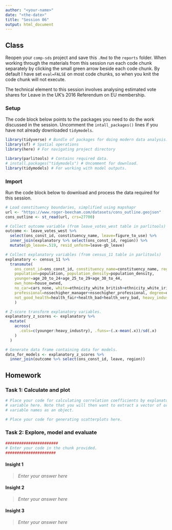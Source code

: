 ```yaml
---
author: "<your-name>"
date: "<the-date>"
title: "Session 06"
output: html_document
---
```


## Class

Reopen your `comp-sds` project and save this `.Rmd` to the `reports` folder. When working through the materials from this session run each code chunk separately by clicking the small green arrow beside each code chunk. By default I have set `eval=FALSE` on most code chunks, so when you knit the code chunk will not execute.

The technical element to this session involves analysing estimated vote shares for Leave in the UK's 2016 Referendum on EU membership.

### Setup

The code block below points to the packages you need to do the work discussed in the session. Uncomment the `intall_packages()` lines if you have not already downloaded `tidymodels`.

```r
library(tidyverse) # Bundle of packages for doing modern data analysis.
library(sf) # Spatial operations
library(here) # For navigating project directory

library(parlitools) # Contains required data.
# install.packages("tidymodels") # Uncomment for download.
library(tidymodels) # For working with model outputs.
```

### Import

Run the code block below to download and process the data required for this session.

```r
# Load constituency boundaries, simplified using mapshapr
url <- "https://www.roger-beecham.com/datasets/cons_outline.geojson"
cons_outline <- st_read(url, crs=27700)

# Collect outcome variable (from leave_votes_west table in parlitools)
outcome <- leave_votes_west %>%
  select(ons_const_id, constituency_name, leave=figure_to_use) %>%
  inner_join(explanatory %>% select(ons_const_id, region)) %>%
  mutate(gb_leave=.519, resid_unform=leave-gb_leave)

# Collect explanatory variables (from census_11 table in parlitools)
explanatory <- census_11 %>%
  transmute(
    ons_const_id=ons_const_id, constituency_name=constituency_name, region=region,
    population=population, population_density=population_density,
    younger=age_20_to_24+age_25_to_29+age_30_to_44,
    own_home=house_owned,
    no_car=cars_none, white=ethnicity_white_british+ethnicity_white_irish,eu_born=born_other_eu, christian,
    professional=nssechigher_manager+nssechigher_professional, degree=qual_level_4,
    not_good_health=health_fair+health_bad+health_very_bad, heavy_industry=industry_manufacturing+industry_transport
    )

# Z-score transform explanatory variables.
explanatory_z_scores <- explanatory %>%
  mutate(
    across(
      .cols=c(younger:heavy_industry), .funs=~(.x-mean(.x))/sd(.x)
    )
  )

# Generate data frame containing data for models.
data_for_models <- explanatory_z_scores %>%
  inner_join(outcome %>% select(ons_const_id, leave, region))
```

## Homework


### Task 1: Calculate and plot

```r
# Place your code for calculating correlation coefficients by explanatory
# variable here. Note that you will then want to extract a vector of ordered
# variable names as an object.

```


```r
# Place your code for generating scatterplots here.
```

### Task 2: Explore, model and evaluate


```r
#######################
# Enter your code in the chunk provided.
######################
```


#### Insight 1

> *Enter your answer here*

#### Insight 2

> *Enter your answer here*

#### Insight 3

> *Enter your answer here*
